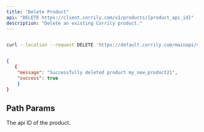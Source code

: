 ```yaml
---
title: "Delete Product"
api: "DELETE https://client.corrily.com/v1/products/{product_api_id}"
description: "Delete an existing Corrily product."
---
```


<RequestExample>

```bash Response

curl --location --request DELETE 'https://default.corrily.com/mainapi/v1/products/monthly'
```

</RequestExample>

<ResponseExample>

```json Example

{
   {
    "message": "Successfully deleted product my_new_product21",
    "success": true
    }
}

```

</ResponseExample>

## Path Params

<ParamField path="product_api_id" type="string" required>

The api ID of the product.

</ParamField>
